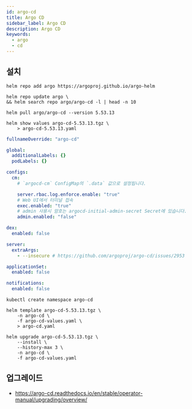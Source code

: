 ```yaml
---
id: argo-cd
title: Argo CD
sidebar_label: Argo CD
description: Argo CD
keywords:
  - argo
  - cd
---
```


## 설치

```shell
helm repo add argo https://argoproj.github.io/argo-helm
```

```shell
helm repo update argo \
&& helm search repo argo/argo-cd -l | head -n 10
```

```shell
helm pull argo/argo-cd --version 5.53.13
```

```shell
helm show values argo-cd-5.53.13.tgz \
    > argo-cd-5.53.13.yaml
```

```yaml title="argo-cd-values.yaml"
fullnameOverride: "argo-cd"

global:
  additionalLabels: {}
  podLabels: {}

configs:
  cm:
    # `argocd-cm` ConfigMap의 `.data` 값으로 설정됩니다.

    server.rbac.log.enforce.enable: "true"
    # Web UI에서 터미널 접속
    exec.enabled: "true"
    # admin 사용시 암호는 argocd-initial-admin-secret Secret에 있습니다.
    admin.enabled: "false"

dex:
  enabled: false

server:
  extraArgs:
    - --insecure # https://github.com/argoproj/argo-cd/issues/2953

applicationSet:
  enabled: false

notifications:
  enabled: false
```

```shell
kubectl create namespace argo-cd
```

```shell
helm template argo-cd-5.53.13.tgz \
    -n argo-cd \
    -f argo-cd-values.yaml \
    > argo-cd.yaml
```

```shell
helm upgrade argo-cd-5.53.13.tgz \
    --install \
    --history-max 3 \
    -n argo-cd \
    -f argo-cd-values.yaml
```

## 업그레이드

- https://argo-cd.readthedocs.io/en/stable/operator-manual/upgrading/overview/
